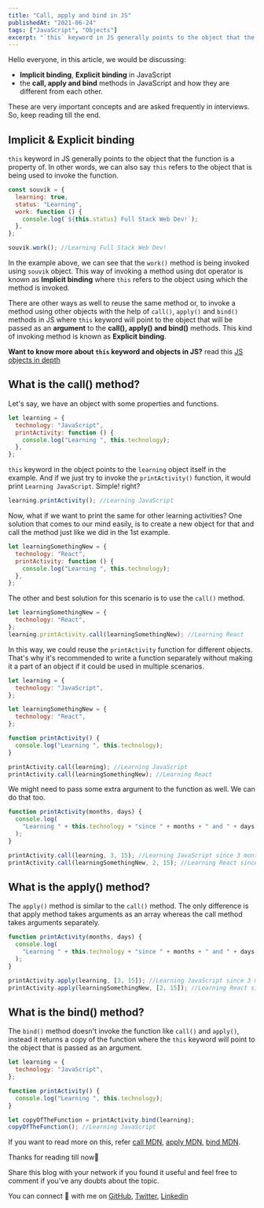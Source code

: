 ```yaml
---
title: "Call, apply and bind in JS"
publishedAt: "2021-06-24"
tags: ["JavaScript", "Objects"]
excerpt: "`this` keyword in JS generally points to the object that the function is a property of. In other words, we can also say `this` refers to the object that is being used to invoke the function."
---
```


Hello everyone, in this article, we would be discussing:

- **Implicit binding**, **Explicit binding** in JavaScript
- the **call, apply and bind** methods in JavaScript and how they are different from each other.

These are very important concepts and are asked frequently in interviews. So, keep reading till the end.

## Implicit & Explicit binding

`this` keyword in JS generally points to the object that the function is a property of. In other words, we can also say `this` refers to the object that is being used to invoke the function.

```javascript
const souvik = {
  learning: true,
  status: "Learning",
  work: function () {
    console.log(`${this.status} Full Stack Web Dev!`);
  },
};

souvik.work(); //Learning Full Stack Web Dev!
```

In the example above, we can see that the `work()` method is being invoked using `souvik` object. This way of invoking a method using dot operator is known as **Implicit binding** where `this` refers to the object using which the method is invoked.

There are other ways as well to reuse the same method or, to invoke a method using other objects with the help of `call()`, `apply()` and `bind()` methods in JS where `this` keyword will point to the object that will be passed as an **argument** to the **call(), apply() and bind()** methods. This kind of invoking method is known as **Explicit binding**.

**Want to know more about `this` keyword and objects in JS?** read this [JS objects in depth](https://sjsouvik.hashnode.dev/js-objects-in-depth)

## What is the call() method?

Let's say, we have an object with some properties and functions.

```javascript
let learning = {
  technology: "JavaScript",
  printActivity: function () {
    console.log("Learning ", this.technology);
  },
};
```

`this` keyword in the object points to the `learning` object itself in the example. And if we just try to invoke the `printActivity()` function, it would print `Learning JavaScript`. Simple! right?

```javascript
learning.printActivity(); //Learning JavaScript
```

Now, what if we want to print the same for other learning activities? One solution that comes to our mind easily, is to create a new object for that and call the method just like we did in the 1st example.

```javascript
let learningSomethingNew = {
  technology: "React",
  printActivity: function () {
    console.log("Learning ", this.technology);
  },
};
```

The other and best solution for this scenario is to use the `call()` method.

```javascript
let learningSomethingNew = {
  technology: "React",
};
learning.printActivity.call(learningSomethingNew); //Learning React
```

In this way, we could reuse the `printActivity` function for different objects. That's why it's recommended to write a function separately without making it a part of an object if it could be used in multiple scenarios.

```javascript
let learning = {
  technology: "JavaScript",
};

let learningSomethingNew = {
  technology: "React",
};

function printActivity() {
  console.log("Learning ", this.technology);
}

printActivity.call(learning); //Learning JavaScript
printActivity.call(learningSomethingNew); //Learning React
```

We might need to pass some extra argument to the function as well. We can do that too.

```javascript
function printActivity(months, days) {
  console.log(
    "Learning " + this.technology + "since " + months + " and " + days
  );
}

printActivity.call(learning, 3, 15); //Learning JavaScript since 3 months and 15 days
printActivity.call(learningSomethingNew, 2, 15); //Learning React since 2 months and 15 days
```

## What is the apply() method?

The `apply()` method is similar to the `call()` method. The only difference is that apply method takes arguments as an array whereas the call method takes arguments separately.

```javascript
function printActivity(months, days) {
  console.log(
    "Learning " + this.technology + "since " + months + " and " + days
  );
}

printActivity.apply(learning, [3, 15]); //Learning JavaScript since 3 months and 15 days
printActivity.apply(learningSomethingNew, [2, 15]); //Learning React since 2 months and 15 days
```

## What is the bind() method?

The `bind()` method doesn't invoke the function like `call()` and `apply()`, instead it returns a copy of the function where the `this` keyword will point to the object that is passed as an argument.

```javascript
let learning = {
  technology: "JavaScript",
};

function printActivity() {
  console.log("Learning ", this.technology);
}

let copyOfTheFunction = printActivity.bind(learning);
copyOfTheFunction(); //Learning JavaScript
```

If you want to read more on this, refer [call MDN](https://developer.mozilla.org/en-US/docs/Web/JavaScript/Reference/Global_Objects/Function/call), [apply MDN](https://developer.mozilla.org/en-US/docs/Web/JavaScript/Reference/Global_Objects/Function/apply), [bind MDN](https://developer.mozilla.org/en-US/docs/Web/JavaScript/Reference/Global_objects/Function/bind).

Thanks for reading till now🙏

Share this blog with your network if you found it useful and feel free to comment if you've any doubts about the topic.

You can connect 👋 with me on [GitHub](https://github.com/sjsouvik), [Twitter](https://twitter.com/sjsouvik), [Linkedin](https://www.linkedin.com/in/souvik-jana)
